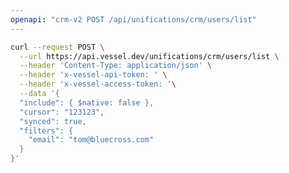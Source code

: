 ```yaml
---
openapi: "crm-v2 POST /api/unifications/crm/users/list"
---
```


<RequestExample>

```bash Request
curl --request POST \
  --url https://api.vessel.dev/unifications/crm/users/list \
  --header 'Content-Type: application/json' \
  --header 'x-vessel-api-token: ' \
  --header 'x-vessel-access-token: '\
  --data '{
  "include": { $native: false },
  "cursor": "123123",
  "synced": true,
  "filters": {
    "email": "tom@bluecross.com"
  }
}'
```

</RequestExample>
